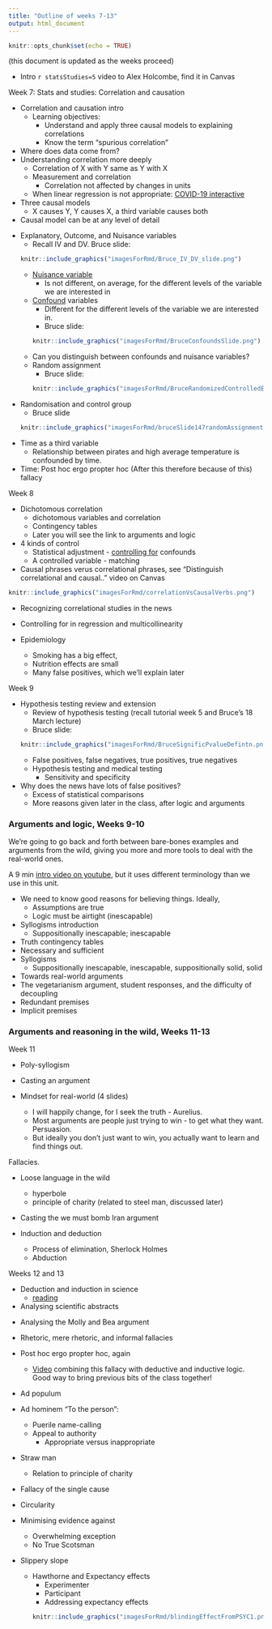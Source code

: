 ```yaml
---
title: "Outline of weeks 7-13"
output: html_document
---
```


```r
knitr::opts_chunk$set(echo = TRUE)
```
(this document is updated as the weeks proceed)

* Intro `r statsStudies=5` video to Alex Holcombe, find it in Canvas

Week 7: Stats and studies: Correlation and causation <!--statsAndStudies PPT-->

<!-- Correlation and causation video -->
<!-- Confound or nuisance variable? video -->
* Correlation and causation intro
  * Learning objectives:
    * Understand and apply three causal models to explaining correlations
    * Know the term "spurious correlation" 
* Where does data come from?
* Understanding correlation more deeply
  * Correlation of X with Y same as Y with X
  * Measurement and correlation
    * Correlation not affected by changes in units
  * When linear regression is not appropriate: [COVID-19 interactive](https://alexholcombe.shinyapps.io/COVID19questions/)

* Three causal models
  * X causes Y, Y causes X, a third variable causes both
* Causal model can be at any level of detail

<!--Slide #45-->
* Explanatory, Outcome, and Nuisance variables
  * Recall IV and DV. Bruce slide:
```r
knitr::include_graphics("imagesForRmd/Bruce_IV_DV_slide.png")
```
  * [Nuisance variable](https://dictionary.apa.org/nuisance-variable)
    * Is not different, on average, for the different levels of the variable we are interested in
  * [Confound](https://www.students4bestevidence.net/blog/2018/10/01/a-beginners-guide-to-confounding/) variables
    * Different for the different levels of the variable we are interested in.
    * Bruce slide:
```r
knitr::include_graphics("imagesForRmd/BruceConfoundsSlide.png")
```
  * Can you distinguish between confounds and nuisance variables?
  * Random assignment
    * Bruce slide:
```r
knitr::include_graphics("imagesForRmd/BruceRandomizedControlledExperiments.png")
```
* Randomisation and control group
  * Bruce slide
```r
knitr::include_graphics("imagesForRmd/bruceSlide147randomAssignment.png")
```

* Time as a third variable
  * Relationship between pirates and high average temperature is confounded by time. 
* Time: Post hoc ergo propter hoc (After this therefore because of this) fallacy

Week 8 <!--statsAndStudies PPT-->

* Dichotomous correlation
  * dichotomous variables and correlation
  * Contingency tables <!-- Manly Chapter 7 Causes, illusory correlations -->
  * Later you will see the link to arguments and logic

* 4 kinds of control
  * Statistical adjustment - [controlling for](https://alexholcombe.github.io/teachingATHK/readings/controllingForVsControl.html) confounds
  * A controlled variable - matching
* Causal phrases verus correlational phrases, see "Distinguish correlational and causal.." video on Canvas

```r
knitr::include_graphics("imagesForRmd/correlationVsCausalVerbs.png")
```    

  * Recognizing correlational studies in the news
  * Controlling for in regression and multicollinearity

* Epidemiology
  * Smoking has a big effect,
  * Nutrition effects are small
  * Many false positives, which we'll explain later

Week 9 

* Hypothesis testing review and extension
  * Review of hypothesis testing (recall tutorial week 5 and Bruce's 18 March lecture)
  * Bruce slide:
```r
knitr::include_graphics("imagesForRmd/BruceSignificPvalueDefintn.png")
```  
  * False positives, false negatives, true positives, true negatives
  * Hypothesis testing and medical testing
    * Sensitivity and specificity
  
* Why does the news have lots of false positives? 
  * Excess of statistical comparisons
  * More reasons given later in the class, after logic and arguments

### Arguments and logic, Weeks 9-10

We're going to go back and forth between bare-bones examples and arguments from the wild, giving you more and more tools to deal with the real-world ones.

A 9 min [intro video on youtube](https://www.youtube.com/watch?v=NKEhdsnKKHs), but it uses different terminology than we use in this unit.

* We need to know good reasons for believing things. Ideally,
  * Assumptions are true
  * Logic must be airtight (inescapable)
* Syllogisms introduction
  * Suppositionally inescapable; inescapable
* Truth contingency tables 
* Necessary and sufficient
* Syllogisms 
  * Suppositionally inescapable, inescapable, suppositionally solid, solid

* Towards real-world arguments 
* The vegetarianism argument, student responses, and the difficulty of decoupling
* Redundant premises
* Implicit premises

### Arguments and reasoning in the wild, Weeks 11-13

Week 11

* Poly-syllogism
* Casting an argument

* Mindset for real-world (4 slides)
  * I will happily change, for I seek the truth - Aurelius.
  * Most arguments are people just trying to win - to get what they want. Persuasion.
  * But ideally you don't just want to win, you actually want to learn and find things out.
  
Fallacies. <!-- "8_9_10_Fallacies" folder with Keynote file -->

* Loose language in the wild
  * hyperbole
  * principle of charity (related to steel man, discussed later)

* Casting the we must bomb Iran argument

* Induction and deduction <!-- https://rintintin.colorado.edu/~vancecd/phil1440/induction.pdf -->
  * Process of elimination, Sherlock Holmes
  * Abduction

Weeks 12 and 13

* Deduction and induction in science
  * [reading](https://www.livescience.com/21569-deduction-vs-induction.html)
* Analysing scientific abstracts

<!-- * Mindset again - System 1 vs. System 2 [reading](https://www.apa.org/monitor/2012/02/conclusions) -->

* Analysing the Molly and Bea argument

* Rhetoric, mere rhetoric, and informal fallacies
* Post hoc ergo propter hoc, again
  * [Video](https://www.youtube.com/watch?v=5A7hSaoRv0g) combining this fallacy with deductive and inductive logic. Good way to bring previous bits of the class together!

* Ad populum
* Ad hominem "To the person": 
  * Puerile name-calling <!--Include a Gilbert tweet -->
<!--  * Questioning the motive , Gilbert tweet 
  * Hypocrite (including [whataboutism](https://en.wikipedia.org/wiki/Whataboutism))
  * You’re not entitled to speak on that -->
  * Appeal to authority
    * Appropriate versus inappropriate
* Straw man
  * Relation to principle of charity
* Fallacy of the single cause <!-- Relation to affirming the consequent -->
* Circularity
* Minimising evidence against
  * Overwhelming exception
  * No True Scotsman
* Slippery slope
  
  * Hawthorne and Expectancy effects  <!--slides 181 to 191-->
    * Experimenter
    * Participant
    * Addressing expectancy effects
```r
knitr::include_graphics("imagesForRmd/blindingEffectFromPSYC1.png")
```     

